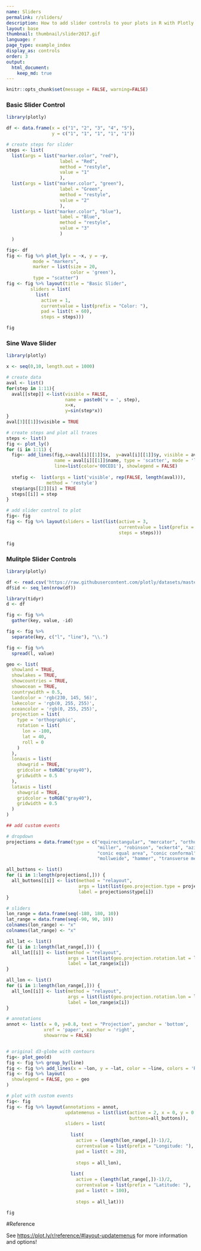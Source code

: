 ```yaml
---
name: Sliders
permalink: r/sliders/
description: How to add slider controls to your plots in R with Plotly.
layout: base
thumbnail: thumbnail/slider2017.gif
language: r
page_type: example_index
display_as: controls
order: 3
output:
  html_document:
    keep_md: true
---
```


```r
knitr::opts_chunk$set(message = FALSE, warning=FALSE)
```
### Basic Slider Control

```r
library(plotly)

df <- data.frame(x = c("1", "2", "3", "4", "5"), 
                 y = c("1", "1", "1", "1", "1")) 

# create steps for slider
steps <- list(
  list(args = list("marker.color", "red"), 
                    label = "Red", 
                    method = "restyle", 
                    value = "1"
                    ),
  list(args = list("marker.color", "green"), 
                    label = "Green", 
                    method = "restyle", 
                    value = "2"
                    ),
  list(args = list("marker.color", "blue"), 
                    label = "Blue", 
                    method = "restyle", 
                    value = "3"
                    )
  )

fig<- df 
fig <- fig %>% plot_ly(x = ~x, y = ~y,
          mode = "markers", 
          marker = list(size = 20,
                        color = 'green'), 
          type = "scatter") 
fig <- fig %>% layout(title = "Basic Slider",
         sliders = list(
           list(
             active = 1, 
             currentvalue = list(prefix = "Color: "), 
             pad = list(t = 60), 
             steps = steps))) 

fig
```

### Sine Wave Slider

```r
library(plotly)

x <- seq(0,10, length.out = 1000)

# create data
aval <- list()
for(step in 1:11){
  aval[[step]] <-list(visible = FALSE,
                      name = paste0('v = ', step),
                      x=x,
                      y=sin(step*x))
}
aval[3][[1]]$visible = TRUE

# create steps and plot all traces
steps <- list()
fig <- plot_ly()
for (i in 1:11) {
  fig<- add_lines(fig,x=aval[i][[1]]$x,  y=aval[i][[1]]$y, visible = aval[i][[1]]$visible, 
                  name = aval[i][[1]]$name, type = 'scatter', mode = 'lines', hoverinfo = 'name', 
                  line=list(color='00CED1'), showlegend = FALSE)
  
  stefig <-  list(args = list('visible', rep(FALSE, length(aval))),
               method = 'restyle')
  step$args[[2]][i] = TRUE  
  steps[[i]] = step 
}  

# add slider control to plot
fig<- fig
fig <- fig %>% layout(sliders = list(list(active = 3,
                                          currentvalue = list(prefix = "Frequency: "),
                                          steps = steps)))

fig
```

### Mulitple Slider Controls

```r
library(plotly)

df <- read.csv('https://raw.githubusercontent.com/plotly/datasets/master/globe_contours.csv')
df$id <- seq_len(nrow(df))

library(tidyr)
d <- df 

fig <- fig %>%
  gather(key, value, -id) 

fig <- fig %>%
  separate(key, c("l", "line"), "\\.") 

fig <- fig %>%
  spread(l, value)

geo <- list(
  showland = TRUE,
  showlakes = TRUE,
  showcountries = TRUE,
  showocean = TRUE,
  countrywidth = 0.5,
  landcolor = 'rgb(230, 145, 56)',
  lakecolor = 'rgb(0, 255, 255)',
  oceancolor = 'rgb(0, 255, 255)',
  projection = list(
    type = 'orthographic',
    rotation = list(
      lon = -100,
      lat = 40,
      roll = 0
    )
  ),
  lonaxis = list(
    showgrid = TRUE,
    gridcolor = toRGB("gray40"),
    gridwidth = 0.5
  ),
  lataxis = list(
    showgrid = TRUE,
    gridcolor = toRGB("gray40"),
    gridwidth = 0.5
  )
)

## add custom events

# dropdown
projections = data.frame(type = c("equirectangular", "mercator", "orthographic", "natural earth","kavrayskiy7", 
                                  "miller", "robinson", "eckert4", "azimuthal equal area","azimuthal equidistant", 
                                  "conic equal area", "conic conformal", "conic equidistant", "gnomonic", "stereographic", 
                                  "mollweide", "hammer", "transverse mercator", "albers usa", "winkel tripel"))

all_buttons <- list()
for (i in 1:length(projections[,])) { 
  all_buttons[[i]] <- list(method = "relayout",
                           args = list(list(geo.projection.type = projections$type[i])),
                           label = projections$type[i])
}

# sliders
lon_range = data.frame(seq(-180, 180, 10))
lat_range = data.frame(seq(-90, 90, 10))
colnames(lon_range) <- "x"
colnames(lat_range) <- "x"

all_lat <- list()
for (i in 1:length(lat_range[,])) { 
  all_lat[[i]] <- list(method = "relayout",
                       args = list(list(geo.projection.rotation.lat = lat_range$x[i])),
                       label = lat_range$x[i])
}

all_lon <- list()
for (i in 1:length(lon_range[,])) {  
  all_lon[[i]] <- list(method = "relayout", 
                       args = list(list(geo.projection.rotation.lon = lon_range$x[i])),
                       label = lon_range$x[i]) 
} 

# annotations
annot <- list(x = 0, y=0.8, text = "Projection", yanchor = 'bottom', 
              xref = 'paper', xanchor = 'right',
              showarrow = FALSE)


# original d3-globe with contours
fig<- plot_geo(d) 
fig <- fig %>% group_by(line) 
fig <- fig %>% add_lines(x = ~lon, y = ~lat, color = ~line, colors = 'Reds') 
fig <- fig %>% layout(
  showlegend = FALSE, geo = geo
)

# plot with custom events
fig<- fig
fig <- fig %>% layout(annotations = annot,
                      updatemenus = list(list(active = 2, x = 0, y = 0.8, 
                                              buttons=all_buttons)),
                      sliders = list(
                        
                        list(
                          active = (length(lon_range[,])-1)/2, 
                          currentvalue = list(prefix = "Longitude: "), 
                          pad = list(t = 20), 
                          
                          steps = all_lon),
                        
                        list(
                          active = (length(lat_range[,])-1)/2, 
                          currentvalue = list(prefix = "Latitude: "), 
                          pad = list(t = 100), 
                          
                          steps = all_lat)))

fig

```

#Reference

See [https://plot.ly/r/reference/#layout-updatemenus](https://plot.ly/r/reference/#layout-updatemenus) for more information and options!
